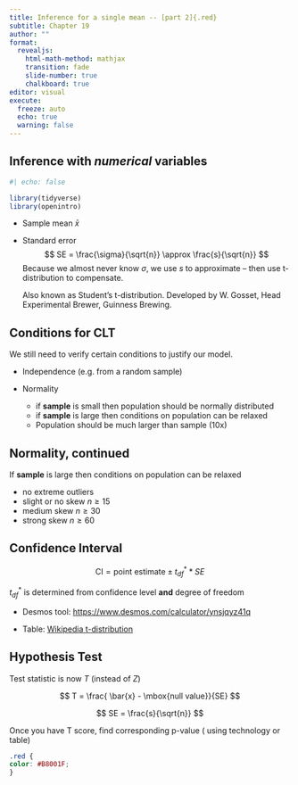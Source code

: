 ```yaml
---
title: Inference for a single mean -- [part 2]{.red}
subtitle: Chapter 19
author: ""
format:
  revealjs:
    html-math-method: mathjax
    transition: fade
    slide-number: true
    chalkboard: true
editor: visual
execute:
  freeze: auto
  echo: true
  warning: false
---
```


## Inference with [*numerical*]{.red} variables

```r
#| echo: false

library(tidyverse)
library(openintro)
```

-   Sample [mean]{.red} $\bar{x}$

-   Standard error $$
    SE = \frac{\sigma}{\sqrt{n}} \approx \frac{s}{\sqrt{n}}
    $$ Because we almost never know $\sigma$, we use $s$ to approximate -- then use [t-distribution]{.red} to compensate.

    Also known as [Student's t-distribution]{.red}. Developed by W. Gosset, Head Experimental Brewer, Guinness Brewing.

## Conditions for CLT

We still need to verify certain conditions to justify our model.

-   [Independence]{.red} (e.g. from a random sample)

-   [Normality]{.red}

    -   if **sample** is [small]{.red} then [population]{.red} should be normally distributed
    -   if **sample** is [large]{.red} then conditions on population can be relaxed
    -   Population should be much larger than sample (10x)

## Normality, continued

If **sample** is [large]{.red} then conditions on population can be relaxed

-   no [extreme]{.red} outliers
-   slight or no skew $n\geq 15$
-   medium skew $n \geq 30$
-   strong skew $n \geq 60$

## Confidence Interval

$$
\mbox{CI} = \mbox{point estimate} \pm t_{df}^\ast * SE
$$

$t_{df}^*$ is determined from confidence level **and** degree of freedom

-   Desmos tool: <https://www.desmos.com/calculator/ynsjqyz41q>

-   Table: [Wikipedia t-distribution](https://en.wikipedia.org/wiki/Student%27s_t-distribution)

## Hypothesis Test

Test statistic is now $T$ (instead of $Z$)

$$
T = \frac{ \bar{x} - \mbox{null value}}{SE}
$$

$$
SE = \frac{s}{\sqrt{n}}
$$

Once you have [T score]{.red}, find corresponding [p-value]{.red} ( using technology or table)

```css
.red {
color: #B8001F;
}
```

